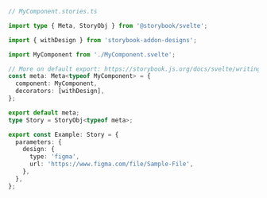 ```ts
// MyComponent.stories.ts

import type { Meta, StoryObj } from '@storybook/svelte';

import { withDesign } from 'storybook-addon-designs';

import MyComponent from './MyComponent.svelte';

// More on default export: https://storybook.js.org/docs/svelte/writing-stories/introduction#default-export
const meta: Meta<typeof MyComponent> = {
  component: MyComponent,
  decorators: [withDesign],
};

export default meta;
type Story = StoryObj<typeof meta>;

export const Example: Story = {
  parameters: {
    design: {
      type: 'figma',
      url: 'https://www.figma.com/file/Sample-File',
    },
  },
};
```
